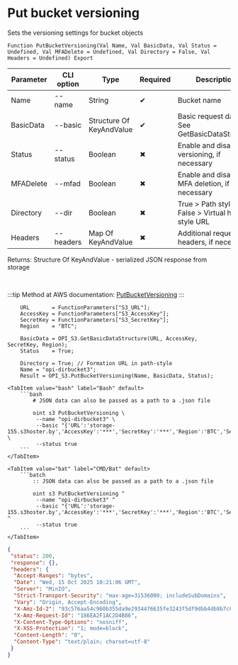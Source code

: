 ﻿---
sidebar_position: 10
description: Put bucket versioning and other functions to work with S3 in the Open Integration Package, a free open-source integration library for 1C:Enterprise 8, OneScript and CLI
keywords: [1C, 1С, 1С:Enterprise, 1С:Enterprise 8.3, API, Integration, Services, Exchange, OneScript, CLI, S3]
---


# Put bucket versioning
 Sets the versioning settings for bucket objects



`Function PutBucketVersioning(Val Name, Val BasicData, Val Status = Undefined, Val MFADelete = Undefined, Val Directory = False, Val Headers = Undefined) Export`

  | Parameter | CLI option | Type | Required | Description |
  |-|-|-|-|-|
  | Name | --name | String | &#x2714; | Bucket name |
  | BasicData | --basic | Structure Of KeyAndValue | &#x2714; | Basic request data. See GetBasicDataStructure |
  | Status | --status | Boolean | &#x2716; | Enable and disable versioning, if necessary |
  | MFADelete | --mfad | Boolean | &#x2716; | Enable and disable MFA deletion, if necessary |
  | Directory | --dir | Boolean | &#x2716; | True > Path style URL, False > Virtual hosted style URL |
  | Headers | --headers | Map Of KeyAndValue | &#x2716; | Additional request headers, if necessary |

  
  Returns:  Structure Of KeyAndValue - serialized JSON response from storage

<br/>

:::tip
Method at AWS documentation: [PutBucketVersioning](https://docs.aws.amazon.com/AmazonS3/latest/API/API_PutBucketVersioning.html)
:::
<br/>


```bsl title="1C:Enterprise/OneScript code example"
    URL       = FunctionParameters["S3_URL"];
    AccessKey = FunctionParameters["S3_AccessKey"];
    SecretKey = FunctionParameters["S3_SecretKey"];
    Region    = "BTC";

    BasicData = OPI_S3.GetBasicDataStructure(URL, AccessKey, SecretKey, Region);
    Status    = True;

    Directory = True; // Formation URL in path-style
    Name = "opi-dirbucket3";
    Result = OPI_S3.PutBucketVersioning(Name, BasicData, Status);
```
 

 <Tabs>
  
    <TabItem value="bash" label="Bash" default>
        ```bash
            # JSON data can also be passed as a path to a .json file
            
            oint s3 PutBucketVersioning \
             --name "opi-dirbucket3" \
             --basic "{'URL':'storage-155.s3hoster.by','AccessKey':'***','SecretKey':'***','Region':'BTC','Service':'s3'}" \
             --status true
        ```
    </TabItem>
  
    <TabItem value="bat" label="CMD/Bat" default>
        ```batch
            :: JSON data can also be passed as a path to a .json file
            
            oint s3 PutBucketVersioning ^
             --name "opi-dirbucket3" ^
             --basic "{'URL':'storage-155.s3hoster.by','AccessKey':'***','SecretKey':'***','Region':'BTC','Service':'s3'}" ^
             --status true
        ```
    </TabItem>
</Tabs>


```json title="Result"
{
 "status": 200,
 "response": {},
 "headers": {
  "Accept-Ranges": "bytes",
  "Date": "Wed, 15 Oct 2025 10:21:06 GMT",
  "Server": "MinIO",
  "Strict-Transport-Security": "max-age=31536000; includeSubDomains",
  "Vary": "Origin, Accept-Encoding",
  "X-Amz-Id-2": "93c576aa54c960b355da9e2934476635fe3243f5df9dbb4db8b7c0d94bec7cd1",
  "X-Amz-Request-Id": "186EA2F1AC2D4B86",
  "X-Content-Type-Options": "nosniff",
  "X-XSS-Protection": "1; mode=block",
  "Content-Length": "0",
  "Content-Type": "text/plain; charset=utf-8"
 }
}
```
